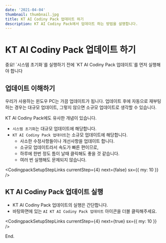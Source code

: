 ```yaml
---
date: '2021-04-04'
thumbnail: thumbnail.jpg
title: KT AI Codiny Pack 업데이트 하기
description: KT AI Codiny Pack에서 업데이트 하는 방법을 설명합니다.
---
```


# KT AI Codiny Pack 업데이트 하기

<MdxTextBox>
    <Box sx={{ color: 'secondary.main', fontWeight: 600, mb: 1 }}>중요!</Box>
    <Box>`시스템 초기화`를 실행하기 전에 `KT AI Codiny Pack 업데이트`를 먼저 실행해야 합니다</Box>
</MdxTextBox>

## 업데이트 이해하기

우리가 사용하는 윈도우 PC는 가끔 업데이트가 됩니다. 업데이트 후에 자동으로 재부팅하는 경우는 대규모 업데이트,
그렇지 않으면 소규모 업데이트로 생각할 수 있습니다.

KT AI Codiny Pack에도 유사한 개념이 있습니다.

-   `시스템 초기화`는 대규모 업데이트에 해당합니다.
-   `KT AI Codiny Pack 업데이트`는 소규모 업데이트에 해당합니다.
    -   사소한 수정사항들이나 개선사항을 업데이트 합니다.
    -   소규모 업데이트라서 속도가 빠른 편이므로,
    -   하루에 한번 정도 틈이 날때 클릭해도 좋을 것 같습니다.
    -   여러 번 실행해도 문제되지 않습니다.

<CodingpackSetupStepLinks currentStep={4} next={false} sx={{ my: 10 }} />

## KT AI Codiny Pack 업데이트 실행

-   KT AI Codiny Pack 업데이트의 실행은 간단합니다.
-   바탕화면에 있는 `AI KT AI Codiny Pack 업데이트` 아이콘을 더블 클릭해주세요.

<MdxImageView src="/images/codingpack/update1.png" caption="KT AI Codiny Pack 업데이트 실행" />

<CodingpackSetupStepLinks currentStep={4} next={true} sx={{ my: 10 }} />

End.
